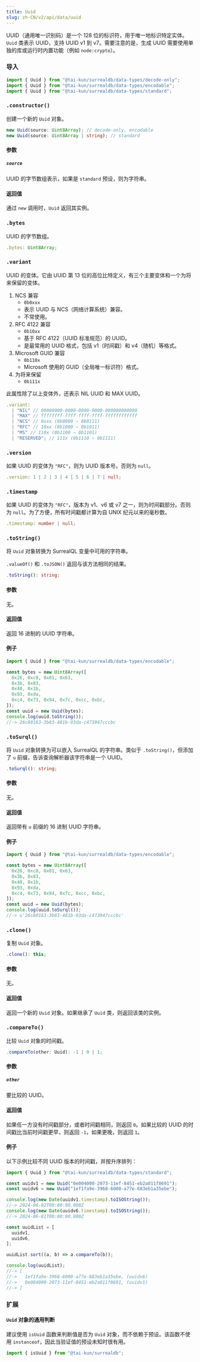```yaml
---
title: Uuid
slug: zh-CN/v2/api/data/uuid
---
```



UUID（通用唯一识别码）是一个 128 位的标识符，用于唯一地标识特定实体。`Uuid` 类表示 UUID，支持 UUID v1 到 v7。需要注意的是，生成 UUID 需要使用单独的库或运行时内置功能（例如 `node:crypto`）。

### 导入

```ts
import { Uuid } from "@tai-kun/surrealdb/data-types/decode-only";
import { Uuid } from "@tai-kun/surrealdb/data-types/encodable";
import { Uuid } from "@tai-kun/surrealdb/data-types/standard";
```

### `.constructor()`

创建一个新的 `Uuid` 对象。

```ts
new Uuid(source: Uint8Array); // decode-only, encodable
new Uuid(source: Uint8Array | string); // standard
```

#### 参数

##### `source`

UUID 的字节数组表示，如果是 `standard` 预设，则为字符串。

#### 返回值

通过 `new` 调用时，`Uuid` 返回其实例。

### `.bytes` <Badge variant="instance" /><Badge variant="property" /><Badge variant="decodeonly" />

UUID 的字节数组。

```ts
.bytes: Uint8Array;
```

### `.variant` <Badge variant="instance" /><Badge variant="property" /><Badge variant="standard" />

UUID 的变体。它由 UUID 第 13 位的高位比特定义，有三个主要变体和一个为将来保留的变体。

1. NCS 兼容
    - `0b0xxx`
    - 表示 UUID 与 NCS（网络计算系统）兼容。
    - 不常使用。
2. RFC 4122 兼容
    - `0b10xx`
    - 基于 RFC 4122（UUID 标准规范）的 UUID。
    - 是最常用的 UUID 格式，包括 v1（时间戳）和 v4（随机）等格式。
3. Microsoft GUID 兼容
    - `0b110x`
    - Microsoft 使用的 GUID（全局唯一标识符）格式。
4. 为将来保留
    - `0b111x`

此属性除了以上变体外，还表示 NIL UUID 和 MAX UUID。

```ts
.variant:
  | "NIL" // 00000000-0000-0000-0000-000000000000
  | "MAX" // ffffffff-ffff-ffff-ffff-ffffffffffff
  | "NCS" // 0xxx (0b0000 ~ 0b0111)
  | "RFC" // 10xx (0b1000 ~ 0b1011)
  | "MS" // 110x (0b1100 ~ 0b1101)
  | "RESERVED"; // 111x (0b1110 ~ 0b1111)
```

### `.version` <Badge variant="instance" /><Badge variant="property" /><Badge variant="standard" />

如果 UUID 的变体为 `"RFC"`，则为 UUID 版本号。否则为 `null`。

```ts
.version: 1 | 2 | 3 | 4 | 5 | 6 | 7 | null;
```

### `.timestamp` <Badge variant="instance" /><Badge variant="property" /><Badge variant="standard" />

如果 UUID 的变体为 `"RFC"`，版本为 v1、v6 或 v7 之一，则为时间戳部分。否则为 `null`。为了方便，所有时间戳都计算为自 UNIX 纪元以来的毫秒数。

```ts
.timestamp: number | null;
```

### `.toString()` <Badge variant="instance" /><Badge variant="method" /><Badge variant="encodable" />

将 `Uuid` 对象转换为 SurrealQL 变量中可用的字符串。

`.valueOf()` 和 `.toJSON()` 返回与该方法相同的结果。

```ts
.toString(): string;
```

#### 参数

无。

#### 返回值

返回 16 进制的 UUID 字符串。

#### 例子

```ts
import { Uuid } from "@tai-kun/surrealdb/data-types/encodable";

const bytes = new Uint8Array([
  0x26, 0xc8, 0x01, 0x63,
  0x3b, 0x83,
  0x48, 0x1b,
  0x93, 0xda,
  0xc4, 0x73, 0x94, 0x7c, 0xcc, 0xbc,
]);
const uuid = new Uuid(bytes);
console.log(uuid.toString());
//-> 26c80163-3b83-481b-93da-c473947cccbc
```

### `.toSurql()` <Badge variant="instance" /><Badge variant="method" /><Badge variant="encodable" />

将 `Uuid` 对象转换为可以嵌入 SurrealQL 的字符串。类似于 `.toString()`，但添加了 `u` 前缀，告诉查询解析器该字符串是一个 UUID。

```ts
.toSurql(): string;
```

#### 参数

无。

#### 返回值

返回带有 `u` 前缀的 16 进制 UUID 字符串。

#### 例子

```ts
import { Uuid } from "@tai-kun/surrealdb/data-types/encodable";

const bytes = new Uint8Array([
  0x26, 0xc8, 0x01, 0x63,
  0x3b, 0x83,
  0x48, 0x1b,
  0x93, 0xda,
  0xc4, 0x73, 0x94, 0x7c, 0xcc, 0xbc,
]);
const uuid = new Uuid(bytes);
console.log(uuid.toSurql());
//-> u'26c80163-3b83-481b-93da-c473947cccbc'
```

### `.clone()` <Badge variant="instance" /><Badge variant="method" /><Badge variant="standard" />

复制 `Uuid` 对象。

```ts
.clone(): this;
```

#### 参数

无。

#### 返回值

返回一个新的 `Uuid` 对象。如果继承了 `Uuid` 类，则返回该类的实例。

### `.compareTo()` <Badge variant="instance" /><Badge variant="method" /><Badge variant="standard" />

比较 `Uuid` 对象的时间戳。

```ts
.compareTo(other: Uuid): -1 | 0 | 1;
```

#### 参数

##### `other`

要比较的 UUID。

#### 返回值

如果任一方没有时间戳部分，或者时间戳相同，则返回 `0`。如果比较的 UUID 的时间戳比当前时间戳更早，则返回 `-1`，如果更晚，则返回 `1`。

#### 例子

以下示例比较不同 UUID 版本的时间戳，并按升序排列：

```ts
import { Uuid } from "@tai-kun/surrealdb/data-types/standard";

const uuidv1 = new Uuid("0e004000-2073-11ef-8451-eb2a011f8691");
const uuidv6 = new Uuid("1ef1fa9e-3968-6000-a77e-683eb1a35ebe");

console.log(new Date(uuidv1.timestamp).toISOString());
//-> 2024-06-02T00:00:00.000Z
console.log(new Date(uuidv6.timestamp).toISOString());
//-> 2024-06-01T00:00:00.000Z

const uuidList = [
  uuidv1,
  uuidv6,
];

uuidList.sort((a, b) => a.compareTo(b));

console.log(uuidList);
//-> [
//->   1ef1fa9e-3968-6000-a77e-683eb1a35ebe, (uuidv6)
//->   0e004000-2073-11ef-8451-eb2a011f8691, (uuidv1)
//-> ]
```

### 扩展

#### `Uuid` 对象的通用判断

建议使用 `isUuid` 函数来判断值是否为 `Uuid` 对象，而不依赖于预设。该函数不使用 `instanceof`，因此当验证值的预设未知时很有用。

```ts
import { isUuid } from "@tai-kun/surrealdb";
```
